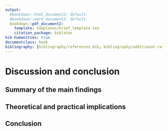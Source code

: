 ```yaml
---
output:
  #bookdown::html_document2: default
  #bookdown::word_document2: default
  bookdown::pdf_document2:
    template: templates/brief_template.tex
    citation_package: biblatex
bib-humanities: true
documentclass: book
bibliography: [bibliography/references.bib, bibliography/additional-references.bib]
---
```


<!-- # Citations, cross-references, and collaboration {#cites-and-refs}  -->
<!-- \chaptermark{Citations and cross-refs} -->

# Discussion and conclusion {#chapter-conclusion}

## Summary of the main findings

## Theoretical and practical implications

## Conclusion
 
\minitoc <!-- this will include a mini table of contents-->
